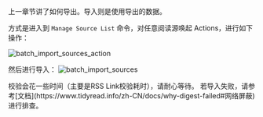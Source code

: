 
上一章节讲了如何导出。导入则是使用导出的数据。

方式是进入到 `Manage Source List` 命令，对任意阅读源唤起 Actions，进行如下操作：

![batch_import_sources_action](https://tidyread.s3.us-west-2.amazonaws.com/batch_import_sources_action.png)

然后进行导入：
![batch_import_sources](https://tidyread.s3.us-west-2.amazonaws.com/batch_import_sources.png)

<Callout type="info">
    校验会花一些时间（主要是RSS Link校验耗时），请耐心等待。
</Callout>
<Callout type="warning">
    若导入失败，请参考[文档](https://www.tidyread.info/zh-CN/docs/why-digest-failed#网络屏蔽)进行排查。
</Callout>